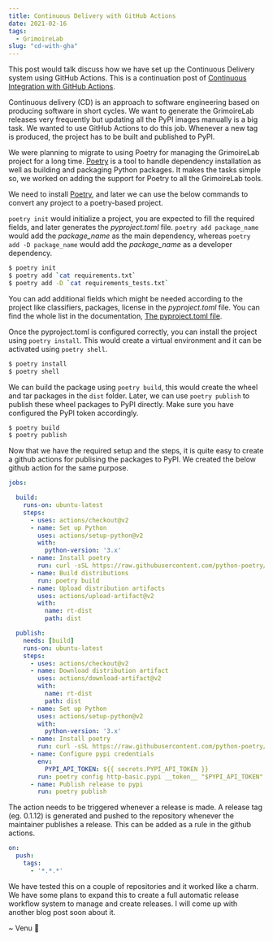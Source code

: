 ```yaml
---
title: Continuous Delivery with GitHub Actions
date: 2021-02-16
tags: 
  - GrimoireLab
slug: "cd-with-gha"
---
```


This post would talk discuss how we have set up the Continuous Delivery system using GitHub Actions. This is a continuation post of [Continuous Integration with GitHub Actions](https://vchrombie.github.io/blog/ci-with-gha).

Continuous delivery (CD) is an approach to software engineering based on producing software in short cycles. We want to generate the GrimoireLab releases very frequently but updating all the PyPI images manually is a big task. We wanted to use GitHub Actions to do this job. Whenever a new tag is produced, the project has to be built and published to PyPI.

We were planning to migrate to using Poetry for managing the GrimoireLab project for a long time. [Poetry](https://github.com/python-poetry/poetry) is a tool to handle dependency installation as well as building and packaging Python packages. It makes the tasks simple so, we worked on adding the support for Poetry to all the GrimoireLab tools.

We need to install [Poetry](https://python-poetry.org/docs/#installation), and later we can use the below commands to convert any project to a poetry-based project.

`poetry init` would initialize a project, you are expected to fill the required fields, and later generates the _pyproject.toml_ file. `poetry add package_name` would add the _package_name_ as the main dependency, whereas `poetry add -D package_name` would add the _package_name_ as a developer dependency.
```bash
$ poetry init
$ poetry add `cat requirements.txt`
$ poetry add -D `cat requirements_tests.txt`
```

You can add additional fields which might be needed according to the project like classifiers, packages, license in the _pyproject.toml_ file. You can find the whole list in the documentation, [The pyproject.toml file](https://python-poetry.org/docs/pyproject/).

Once the pyproject.toml is configured correctly, you can install the project using `poetry install`. This would create a virtual environment and it can be activated using `poetry shell`.
```bash
$ poetry install
$ poetry shell
```

We can build the package using `poetry build`, this would create the wheel and tar packages in the `dist` folder. Later, we can use `poetry publish` to publish these wheel packages to PyPI directly. Make sure you have configured the PyPI token accordingly.
```bash
$ poetry build
$ poetry publish
```

Now that we have the required setup and the steps, it is quite easy to create a github actions for publising the packages to PyPI. We created the below github action for the same purpose.
```yaml
jobs:

  build:
    runs-on: ubuntu-latest
    steps:
      - uses: actions/checkout@v2
      - name: Set up Python
        uses: actions/setup-python@v2
        with:
          python-version: '3.x'
      - name: Install poetry
        run: curl -sSL https://raw.githubusercontent.com/python-poetry/poetry/master/get-poetry.py | python
      - name: Build distributions
        run: poetry build
      - name: Upload distribution artifacts
        uses: actions/upload-artifact@v2
        with:
          name: rt-dist
          path: dist

  publish:
    needs: [build]
    runs-on: ubuntu-latest
    steps:
      - uses: actions/checkout@v2
      - name: Download distribution artifact
        uses: actions/download-artifact@v2
        with:
          name: rt-dist
          path: dist
      - name: Set up Python
        uses: actions/setup-python@v2
        with:
          python-version: '3.x'
      - name: Install poetry
        run: curl -sSL https://raw.githubusercontent.com/python-poetry/poetry/master/get-poetry.py | python
      - name: Configure pypi credentials
        env:
          PYPI_API_TOKEN: ${{ secrets.PYPI_API_TOKEN }}
        run: poetry config http-basic.pypi __token__ "$PYPI_API_TOKEN"
      - name: Publish release to pypi
        run: poetry publish
```

The action needs to be triggered whenever a release is made. A release tag (eg. 0.1.12) is generated and pushed to the repository whenever the maintainer publishes a release. This can be added as a rule in the github actions.

```yaml
on:
  push:
    tags: 
      - '*.*.*'
```

We have tested this on a couple of repositories and it worked like a charm. We have some plans to expand this to create a full automatic release workflow system to manage and create releases. I will come up with another blog post soon about it.

~ Venu 
👋
